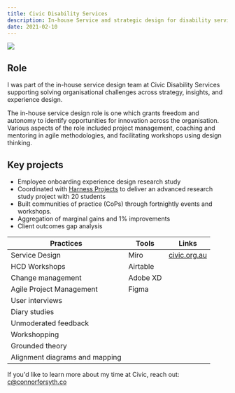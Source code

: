 ```yaml
---
title: Civic Disability Services
description: In-house Service and strategic design for disability services non-profit. Civic Disability Services is a disability service provider based in South Sydney, Australia.
date: 2021-02-10
---
```

<Img className="bg-gradient-to-tr aspect-auto from-blue-400 to-blue-700  md:h-[36rem] w-full" ImgClassName="mx-auto max-w-lg" src="/images/civicicon.png" />

## Role

I was part of the in-house service design team at Civic Disability Services supporting solving organisational challenges across strategy, insights, and experience design.

The in-house service design role is one which grants freedom and autonomy to identify opportunities for innovation across the organisation. Various aspects of the role included project management, coaching and mentoring in agile methodologies, and facilitating workshops using design thinking.

## Key projects

-  Employee onboarding experience design research study
-  Coordinated with [Harness Projects](https://www.harnessprojects.com.au/) to deliver an advanced research study project with 20 students
-  Built communities of practice (CoPs) through fortnightly events and workshops.
-  Aggregation of marginal gains and 1% improvements
-  Client outcomes gap analysis

| Practices                     | Tools     | Links                |
| ----------------------------- | --------- | -------------------- |
| Service Design                | Miro      | [civic.org.au](https://civic.org.au) |
| HCD Workshops                 | Airtable  |                      |
| Change management             | Adobe XD  |                      |
| Agile Project Management      | Figma     |                      |
| User interviews               |           |                      |
| Diary studies                 |           |                      |
| Unmoderated feedback          |           |                      |
| Workshopping                  |           |                      |
| Grounded theory               |           |                      |
| Alignment diagrams and mapping|           |                      |

If you'd like to learn more about my time at Civic, reach out: c@connorforsyth.co